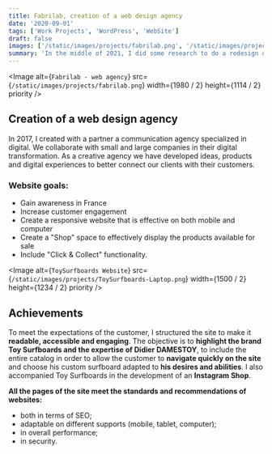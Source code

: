 ```yaml
---
title: Fabrilab, creation of a web design agency
date: '2020-09-01'
tags: ['Work Projects', 'WordPress', 'WebSite']
draft: false
images: ['/static/images/projects/fabrilab.png', '/static/images/projects/fabrilab.png']
summary: 'In the middle of 2021, I did some research to do a redesign of my personal website. This one was starting to get pretty old...'
---
```


<Image
  alt={`Fabrilab - web agency`}
  src={`/static/images/projects/fabrilab.png`}
  width={1980 / 2}
  height={1114 / 2}
  priority
/>

## Creation of a web design agency

In 2017, I created with a partner a communication agency specialized in digital. We collaborate with small and large companies in their digital transformation. As a creative agency we have developed ideas, products and digital experiences to better connect our clients with their customers.

### Website goals:

- Gain awareness in France
- Increase customer engagement
- Create a responsive website that is effective on both mobile and computer
- Create a "Shop" space to effectively display the products available for sale
- Include "Click & Collect" functionality.

<Image
  alt={`ToySurfboards Website`}
  src={`/static/images/projects/ToySurfboards-Laptop.png`}
  width={1500 / 2}
  height={1234 / 2}
  priority
/>

## Achievements

To meet the expectations of the customer, I structured the site to make it **readable, accessible and engaging**. The objective is to **highlight the brand Toy Surfboards and the expertise of Didier DAMESTOY**, to include the entire catalog in order to allow the customer to **navigate quickly on the site** and choose his custom surfboard adapted to **his desires and abilities**. I also accompanied Toy Surfboards in the development of an **Instagram Shop**.

**All the pages of the site meet the standards and recommendations of websites:**

- both in terms of SEO;
- adaptable on different supports (mobile, tablet, computer);
- in overall performance;
- in security.
